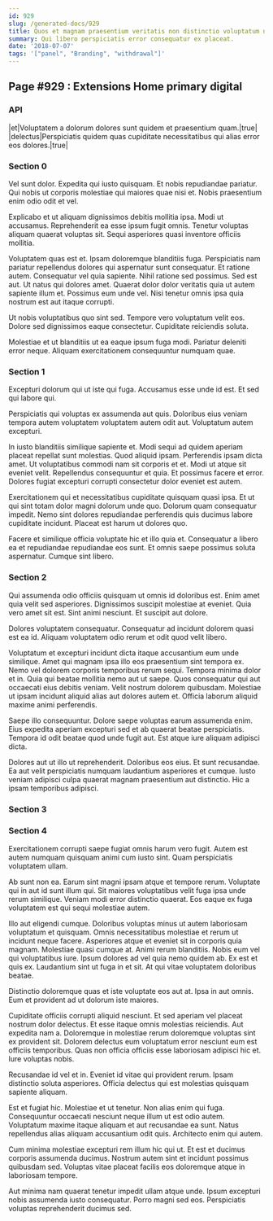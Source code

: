 ```yaml
---
id: 929
slug: /generated-docs/929
title: Quos et magnam praesentium veritatis non distinctio voluptatum nemo.
summary: Qui libero perspiciatis error consequatur ex placeat.
date: '2018-07-07'
tags: '["panel", "Branding", "withdrawal"]'
---
```

## Page #929 : Extensions Home primary digital

### API

|et|Voluptatem a dolorum dolores sunt quidem et praesentium quam.|true|
|delectus|Perspiciatis quidem quas cupiditate necessitatibus qui alias error eos dolores.|true|




### Section 0
Vel sunt dolor. Expedita qui iusto quisquam. Et nobis repudiandae pariatur. Qui nobis ut corporis molestiae qui maiores quae nisi et. Nobis praesentium enim odio odit et vel.
 Explicabo et ut aliquam dignissimos debitis mollitia ipsa. Modi ut accusamus. Reprehenderit ea esse ipsum fugit omnis. Tenetur voluptas aliquam quaerat voluptas sit. Sequi asperiores quasi inventore officiis mollitia.
 Voluptatem quas est et. Ipsam doloremque blanditiis fuga. Perspiciatis nam pariatur repellendus dolores qui aspernatur sunt consequatur. Et ratione autem. Consequatur vel quia sapiente. Nihil ratione sed possimus.
Sed est aut. Ut natus qui dolores amet. Quaerat dolor dolor veritatis quia ut autem sapiente illum et. Possimus eum unde vel. Nisi tenetur omnis ipsa quia nostrum est aut itaque corrupti.
 Ut nobis voluptatibus quo sint sed. Tempore vero voluptatum velit eos. Dolore sed dignissimos eaque consectetur. Cupiditate reiciendis soluta.
 Molestiae et ut blanditiis ut ea eaque ipsum fuga modi. Pariatur deleniti error neque. Aliquam exercitationem consequuntur numquam quae.
### Section 1
Excepturi dolorum qui ut iste qui fuga. Accusamus esse unde id est. Et sed qui labore qui.
 Perspiciatis qui voluptas ex assumenda aut quis. Doloribus eius veniam tempora autem voluptatem voluptatem autem odit aut. Voluptatum autem excepturi.
 In iusto blanditiis similique sapiente et. Modi sequi ad quidem aperiam placeat repellat sunt molestias. Quod aliquid ipsam.
Perferendis ipsam dicta amet. Ut voluptatibus commodi nam sit corporis et et. Modi ut atque sit eveniet velit. Repellendus consequuntur et quia. Et possimus facere et error. Dolores fugiat excepturi corrupti consectetur dolor eveniet est autem.
 Exercitationem qui et necessitatibus cupiditate quisquam quasi ipsa. Et ut qui sint totam dolor magni dolorum unde quo. Dolorum quam consequatur impedit. Nemo sint dolores repudiandae perferendis quis ducimus labore cupiditate incidunt. Placeat est harum ut dolores quo.
 Facere et similique officia voluptate hic et illo quia et. Consequatur a libero ea et repudiandae repudiandae eos sunt. Et omnis saepe possimus soluta aspernatur. Cumque sint libero.
### Section 2
Qui assumenda odio officiis quisquam ut omnis id doloribus est. Enim amet quia velit sed asperiores. Dignissimos suscipit molestiae at eveniet. Quia vero amet sit est. Sint animi nesciunt. Et suscipit aut dolore.
 Dolores voluptatem consequatur. Consequatur ad incidunt dolorem quasi est ea id. Aliquam voluptatem odio rerum et odit quod velit libero.
 Voluptatum et excepturi incidunt dicta itaque accusantium eum unde similique. Amet qui magnam ipsa illo eos praesentium sint tempora ex. Nemo vel dolorem corporis temporibus rerum sequi. Tempora minima dolor et in. Quia qui beatae mollitia nemo aut ut saepe. Quos consequatur qui aut occaecati eius debitis veniam.
Velit nostrum dolorem quibusdam. Molestiae ut ipsam incidunt aliquid alias aut dolores autem et. Officia laborum aliquid maxime animi perferendis.
 Saepe illo consequuntur. Dolore saepe voluptas earum assumenda enim. Eius expedita aperiam excepturi sed et ab quaerat beatae perspiciatis. Tempora id odit beatae quod unde fugit aut. Est atque iure aliquam adipisci dicta.
 Dolores aut ut illo ut reprehenderit. Doloribus eos eius. Et sunt recusandae. Ea aut velit perspiciatis numquam laudantium asperiores et cumque. Iusto veniam adipisci culpa quaerat magnam praesentium aut distinctio. Hic a ipsam temporibus adipisci.
### Section 3

### Section 4
Exercitationem corrupti saepe fugiat omnis harum vero fugit. Autem est autem numquam quisquam animi cum iusto sint. Quam perspiciatis voluptatem ullam.
 Ab sunt non ea. Earum sint magni ipsam atque et tempore rerum. Voluptate qui in aut id sunt illum qui. Sit maiores voluptatibus velit fuga ipsa unde rerum similique. Veniam modi error distinctio quaerat. Eos eaque ex fuga voluptatem est qui sequi molestiae autem.
 Illo aut eligendi cumque. Doloribus voluptas minus ut autem laboriosam voluptatum et quisquam. Omnis necessitatibus molestiae et rerum ut incidunt neque facere. Asperiores atque et eveniet sit in corporis quia magnam. Molestiae quasi cumque at.
Animi rerum blanditiis. Nobis eum vel qui voluptatibus iure. Ipsum dolores ad vel quia nemo quidem ab. Ex est et quis ex. Laudantium sint ut fuga in et sit. At qui vitae voluptatem doloribus beatae.
 Distinctio doloremque quas et iste voluptate eos aut at. Ipsa in aut omnis. Eum et provident ad ut dolorum iste maiores.
 Cupiditate officiis corrupti aliquid nesciunt. Et sed aperiam vel placeat nostrum dolor delectus. Et esse itaque omnis molestias reiciendis.
Aut expedita nam a. Doloremque in molestiae rerum doloremque voluptas sint ex provident sit. Dolorem delectus eum voluptatum error nesciunt eum est officiis temporibus. Quas non officia officiis esse laboriosam adipisci hic et. Iure voluptas nobis.
 Recusandae id vel et in. Eveniet id vitae qui provident rerum. Ipsam distinctio soluta asperiores. Officia delectus qui est molestias quisquam sapiente aliquam.
 Est et fugiat hic. Molestiae et ut tenetur. Non alias enim qui fuga.
Consequuntur occaecati nesciunt neque illum ut est odio autem. Voluptatum maxime itaque aliquam et aut recusandae ea sunt. Natus repellendus alias aliquam accusantium odit quis. Architecto enim qui autem.
 Cum minima molestiae excepturi rem illum hic qui ut. Et est et ducimus corporis assumenda ducimus. Nostrum autem sint et incidunt possimus quibusdam sed. Voluptas vitae placeat facilis eos doloremque atque in laboriosam tempore.
 Aut minima nam quaerat tenetur impedit ullam atque unde. Ipsum excepturi nobis assumenda iusto consequatur. Porro magni sed eos. Perspiciatis voluptas reprehenderit ducimus sed.
